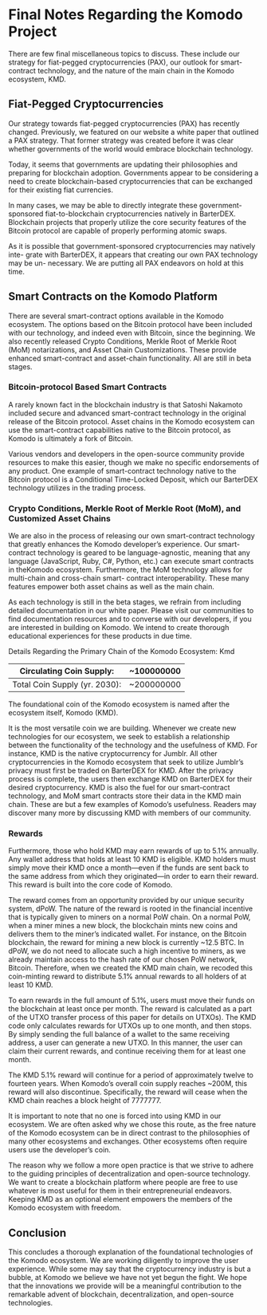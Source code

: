 
# Final Notes Regarding the Komodo Project

There are few final miscellaneous topics to discuss. These include our strategy for
fiat-pegged cryptocurrencies (PAX), our outlook for smart-contract technology, and
the nature of the main chain in the Komodo ecosystem, KMD.

## Fiat-Pegged Cryptocurrencies

Our strategy towards fiat-pegged cryptocurrencies (PAX) has recently changed. Previously, we featured on our website a white paper that outlined a PAX strategy. That
former strategy was created before it was clear whether governments of the world
would embrace blockchain technology.

Today, it seems that governments are updating their philosophies and preparing
for blockchain adoption. Governments appear to be considering a need to create
blockchain-based cryptocurrencies that can be exchanged for their existing fiat currencies.

In many cases, we may be able to directly integrate these government-sponsored
fiat-to-blockchain cryptocurrencies natively in BarterDEX. Blockchain projects that
properly utilize the core security features of the Bitcoin protocol are capable of properly performing atomic swaps.

As it is possible that government-sponsored cryptocurrencies may natively inte-
grate with BarterDEX, it appears that creating our own PAX technology may be un-
necessary. We are putting all PAX endeavors on hold at this time.

## Smart Contracts on the Komodo Platform

There are several smart-contract options available in the Komodo ecosystem. The
options based on the Bitcoin protocol have been included with our technology, and indeed even with Bitcoin, since the beginning. We also recently released Crypto Conditions, Merkle Root of Merkle Root (MoM) notarizations, and Asset Chain Customizations. These provide enhanced smart-contract and asset-chain functionality. All are
still in beta stages.

### Bitcoin-protocol Based Smart Contracts

A rarely known fact in the blockchain industry is that Satoshi Nakamoto included
secure and advanced smart-contract technology in the original release of the Bitcoin
protocol. Asset chains in the Komodo ecosystem can use the smart-contract capabilities native to the Bitcoin protocol, as Komodo is ultimately a fork of Bitcoin.

Various vendors and developers in the open-source community provide resources
to make this easier, though we make no specific endorsements of any product. One
example of smart-contract technology native to the Bitcoin protocol is a Conditional
Time-Locked Deposit, which our BarterDEX technology utilizes in the trading process.

### Crypto Conditions, Merkle Root of Merkle Root (MoM), and Customized Asset Chains

We are also in the process of releasing our own smart-contract technology that
greatly enhances the Komodo developer’s experience. Our smart-contract technology
is geared to be language-agnostic, meaning that any language (JavaScript, Ruby, C#,
Python, etc.) can execute smart contracts in theKomodo ecosystem. Furthermore, the
MoM technology allows for multi-chain and cross-chain smart- contract interoperability. These many features empower both asset chains as well as the main chain.

As each technology is still in the beta stages, we refrain from including detailed
documentation in our white paper. Please visit our communities to find documentation resources and to converse with our developers, if you are interested in building
on Komodo. We intend to create thorough educational experiences for these products
in due time.

Details Regarding the Primary Chain of the Komodo Ecosystem: Kmd


| Circulating Coin Supply:      | \~100000000 |
|-------------------------------|-------------|
| Total Coin Supply (yr. 2030): | \~200000000 |

The foundational coin of the Komodo ecosystem is named after the ecosystem itself, Komodo (KMD).

It is the most versatile coin we are building. Whenever we create new technologies
for our ecosystem, we seek to establish a relationship between the functionality of the technology and the usefulness of KMD. For instance, KMD is the native cryptocurrency for Jumblr. All other cryptocurrencies in the Komodo ecosystem that seek
to utilize Jumblr’s privacy must first be traded on BarterDEX for KMD. After the
privacy process is complete, the users then exchange KMD on BarterDEX for their
desired cryptocurrency. KMD is also the fuel for our smart-contract technology, and
MoM smart contracts store their data in the KMD main chain. These are but a few
examples of Komodo’s usefulness. Readers may discover many more by discussing
KMD with members of our community.

### Rewards

Furthermore, those who hold KMD may earn rewards of up to 5.1% annually. Any
wallet address that holds at least 10 KMD is eligible. KMD holders must simply move
their KMD once a month—even if the funds are sent back to the same address from
which they originated—in order to earn their reward. This reward is built into the
core code of Komodo.

The reward comes from an opportunity provided by our unique security system,
dPoW. The nature of the reward is rooted in the financial incentive that is typically
given to miners on a normal PoW chain. On a normal PoW, when a miner mines
a new block, the blockchain mints new coins and delivers them to the miner’s indicated wallet. For instance, on the Bitcoin blockchain, the reward for mining a new
block is currently ~12.5 BTC. In dPoW, we do not need to allocate such a high incentive to miners, as we already maintain access to the hash rate of our chosen PoW
network, Bitcoin. Therefore, when we created the KMD main chain, we recoded this
coin-minting reward to distribute 5.1% annual rewards to all holders of at least 10
KMD.

To earn rewards in the full amount of 5.1%, users must move their funds on the
blockchain at least once per month. The reward is calculated as a part of the UTXO
transfer process of this paper for details on UTXOs). The KMD code only
calculates rewards for UTXOs up to one month, and then stops. By simply sending
the full balance of a wallet to the same receiving address, a user can generate a
new UTXO. In this manner, the user can claim their current rewards, and continue
receiving them for at least one month.

The KMD 5.1% reward will continue for a period of approximately twelve to fourteen years. When Komodo’s overall coin supply reaches ~200M, this reward will also
discontinue. Specifically, the reward will cease when the KMD chain reaches a block
height of 7777777.

It is important to note that no one is forced into using KMD in our ecosystem. We
are often asked why we chose this route, as the free nature of the Komodo ecosystem
can be in direct contrast to the philosophies of many other ecosystems and exchanges.
Other ecosystems often require users use the developer’s coin.

The reason why we follow a more open practice is that we strive to adhere to the
guiding principles of decentralization and open-source technology. We want to create
a blockchain platform where people are free to use whatever is most useful for them
in their entrepreneurial endeavors. Keeping KMD as an optional element empowers
the members of the Komodo ecosystem with freedom.

## Conclusion

This concludes a thorough explanation of the foundational technologies of the Komodo ecosystem. We are working diligently to improve the user experience. While
some may say that the cryptocurrency industry is but a bubble, at Komodo we believe we have not yet begun the fight. We hope that the innovations we provide will be a meaningful contribution to the remarkable advent of blockchain, decentralization,
and open-source technologies.
